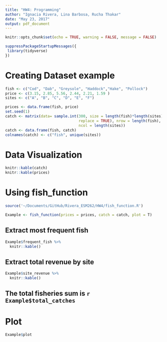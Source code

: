 ```yaml
---
title: "HW4: Programming"
author: "Ignacia Rivera, Lina Barbosa, Rucha Thakar"
date: "May 23, 2017"
output: pdf_document
---
```


```r
knitr::opts_chunk$set(echo = TRUE, warning = FALSE, message = FALSE)
```

```r
suppressPackageStartupMessages({
 library(tidyverse) 
})
```

# Creating Dataset example 

```r
fish <- c("Cod", "Dab", "Greysole", "Haddock","Hake", "Pollock")
price <- c(3.15, 2.85, 5.56, 2.44, 2.21, 1.59 )
sites <- c("A", "B", "C", "D", "E", "F")

prices <- data.frame(fish, price)
set.seed(1) 
catch <- matrix(data= sample.int(300, size = length(fish)*length(sites), 
                                 replace = TRUE), nrow = length(fish), 
                                 ncol = length(sites))
catch <- data.frame(fish, catch)
colnames(catch) <- c("fish", unique(sites))

```

# Data Visualization

```r
knitr::kable(catch)
knitr::kable(prices)
```

# Using fish_function 

```r
source('~/Documents/GitHub/Rivera_ESM262/HW4/fish_function.R')

Example <- fish_function(prices = prices, catch = catch, plot = T)
```

## Extract most frequent fish 

```r
Example$frequent_fish %>% 
  knitr::kable()

```

## Extract total revenue by site 

```r
Example$site_revenue %>% 
  knitr::kable()
```

## The total fisheries sum is `r Example$total_catches`

\clearpage

# Plot

```r
Example$plot
```

